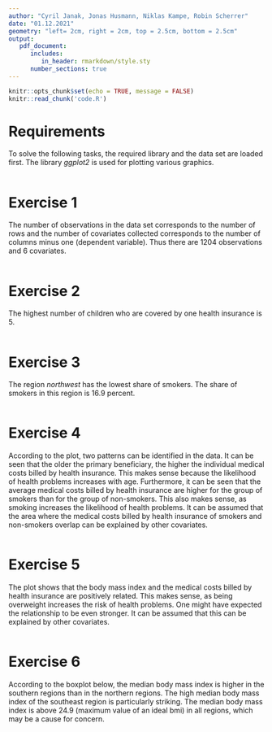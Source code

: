 ```yaml
---
author: "Cyril Janak, Jonas Husmann, Niklas Kampe, Robin Scherrer"
date: "01.12.2021"
geometry: "left= 2cm, right = 2cm, top = 2.5cm, bottom = 2.5cm"
output: 
   pdf_document:
      includes:
         in_header: rmarkdown/style.sty
      number_sections: true
---
```


```r
knitr::opts_chunk$set(echo = TRUE, message = FALSE)
knitr::read_chunk('code.R')
```

\thispagestyle{empty}
\input{rmarkdown/titlepage.tex}

\pagebreak

\thispagestyle{empty}
\tableofcontents

\pagebreak
\setcounter{page}{1}

# Requirements {-}
To solve the following tasks, the required library and the data set are loaded first. 
The library *ggplot2* is used for plotting various graphics.
```r
```

# Exercise 1 {-}
The number of observations in the data set corresponds to the number of rows and the 
number of covariates collected corresponds to the number of columns minus one 
(dependent variable). Thus there are 1204 observations and 6 covariates.
```r
```

# Exercise 2 {-}
The highest number of children who are covered by one health insurance is 5.
```r
```

# Exercise 3 {-}
The region *northwest* has the lowest share of smokers. The share of smokers in this 
region is 16.9 percent.
```r
```

# Exercise 4 {-}
According to the plot, two patterns can be identified in the data. It can be seen that 
the older the primary beneficiary, the higher the individual medical costs billed by 
health insurance. This makes sense because the likelihood of health problems increases 
with age. Furthermore, it can be seen that the average medical costs billed by health 
insurance are higher for the group of smokers than for the group of non-smokers. This 
also makes sense, as smoking increases the likelihood of health problems. It can be 
assumed that the area where the medical costs billed by health insurance of 
smokers and non-smokers overlap can be explained by other covariates.
```r
```

\pagebreak

# Exercise 5 {-}
The plot shows that the body mass index and the medical costs billed by health 
insurance are positively related. This makes sense, as being overweight increases the 
risk of health problems. One might have expected the relationship to be even stronger. 
It can be assumed that this can be explained by other covariates.
```r
```

# Exercise 6 {-}
According to the boxplot below, the median body mass index is higher in the southern 
regions than in the northern regions. The high median body mass index of the southeast 
region is particularly striking. The median body mass index is above 24.9 (maximum 
value of an ideal bmi) in all regions, which may be a cause for concern.
```r
```
